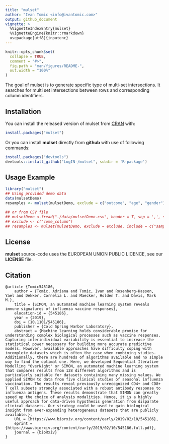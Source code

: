 ```yaml
---
title: "mulset"
author: "Ivan Tomic <info@ivantomic.com>"
output: github_document
vignette: >
  %VignetteIndexEntry{mulset}
  %VignetteEngine{knitr::rmarkdown}
  usepackage[utf8]{inputenc}
---
```


<!-- README.md is generated from README.Rmd. Please edit that file -->

```r
knitr::opts_chunk$set(
  collapse = TRUE,
  comment = "#>",
  fig.path = "man/figures/README-",
  out.width = "100%"
)
```
The goal of mulset is to generate specific type of multi-set intersections. It searches for multi set intersections between rows and corresponding column identifiers.

## Installation

You can install the released version of mulset from [CRAN](https://CRAN.R-project.org) with:

``` r
install.packages("mulset")
```
Or you can install **mulset** directly from **github** with use of following commands:

```r
install.packages("devtools")
devtools::install_github("LogIN-/mulset", subdir = 'R-package')
```

## Usage Example
```r
library("mulset")
## Using provided demo data
data(mulsetDemo)
resamples <- mulset(mulsetDemo, exclude = c("outcome", "age", "gender"), 250)

## or from CSV file
## mulsetDemo <-fread("./data/mulsetDemo.csv", header = T, sep = ',', stringsAsFactors = FALSE, data.table = FALSE)
## exclude <- c("come_column")
## resamples <- mulset(mulsetDemo, exclude = exclude, include = c("samples_count", "datapoints"), maxIntersections = 250, hashMethod = "sha1")

```

## License
**mulset** source-code uses the EUROPEAN UNION PUBLIC LICENCE, see our **LICENSE** file.

## Citation
```
@article {Tomic545186,
	author = {Tomic, Adriana and Tomic, Ivan and Rosenberg-Hasson, Yael and Dekker, Cornelia L. and Maecker, Holden T. and Davis, Mark M.},
	title = {SIMON, an automated machine learning system reveals immune signatures of influenza vaccine responses},
	elocation-id = {545186},
	year = {2019},
	doi = {10.1101/545186},
	publisher = {Cold Spring Harbor Laboratory},
	abstract = {Machine learning holds considerable promise for understanding complex biological processes such as vaccine responses. Capturing interindividual variability is essential to increase the statistical power necessary for building more accurate predictive models. However, available approaches have difficulty coping with incomplete datasets which is often the case when combining studies. Additionally, there are hundreds of algorithms available and no simple way to find the optimal one. Here, we developed Sequential Iterative Modelling "OverNight" or SIMON, an automated machine learning system that compares results from 128 different algorithms and is particularly suitable for datasets containing many missing values. We applied SIMON to data from five clinical studies of seasonal influenza vaccination. The results reveal previously unrecognized CD4+ and CD8+ T cell subsets strongly associated with a robust antibody response to influenza antigens. These results demonstrate that SIMON can greatly speed up the choice of analysis modalities. Hence, it is a highly useful approach for data-driven hypothesis generation from disparate clinical datasets. Our strategy could be used to gain biological insight from ever-expanding heterogeneous datasets that are publicly available.},
	URL = {https://www.biorxiv.org/content/early/2019/02/10/545186},
	eprint = {https://www.biorxiv.org/content/early/2019/02/10/545186.full.pdf},
	journal = {bioRxiv}
}
```